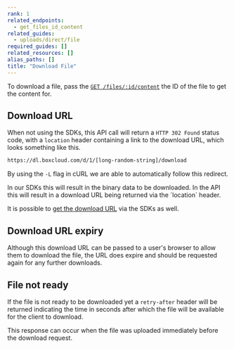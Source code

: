 ```yaml
---
rank: 1
related_endpoints:
  - get_files_id_content
related_guides:
  - uploads/direct/file
required_guides: []
related_resources: []
alias_paths: []
title: "Download File"
---
```

To download a file, pass the [`GET /files/:id/content`][api] the ID of the file
to get the content for.

<Samples id='get_files_id_content' />

## Download URL

When not using the SDKs, this API call will return a `HTTP 302 Found` status
code, with a `location` header containing a link to the download URL, which
looks something like this.

```sh
https://dl.boxcloud.com/d/1/[long-random-string]/download
```

By using the `-L` flag in cURL we are able to automatically follow this
redirect.

<Message>
  In our SDKs this will result in the binary data to be downloaded. In the API
  this will result in a download URL being returned via the `location` header.

  It is possible to [get the download URL][downloadurl] via the SDKs as well.
</Message>

## Download URL expiry

Although this download URL can be passed to a user's browser to allow them to
download the file, the URL does expire and should be requested again for any
further downloads.

## File not ready

If the file is not ready to be downloaded yet a `retry-after` header will be
returned indicating the time in seconds after which the file will be available
for the client to download.

This response can occur when the file was uploaded immediately before the
download request.

[api]: e://get_files_id_content
[downloadurl]: g://downloads/get-url
